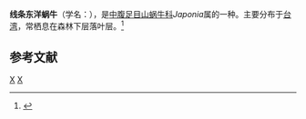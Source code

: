 {{Speciesbox
| taxon = Japonia zebra
| binomial_authority = Pilsbry et Hirase, 1905
}}
'''线条东洋蜗牛'''（学名：''{{lang|la|Japonia zebra}}''），是[[中腹足目|中腹足目]][[山蜗牛科|山蜗牛科]]''Japonia''属的一种。主要分布于[[台湾|台湾]]，常栖息在森林下层落叶层。<ref>{{cite web|url=http://shell.sinica.edu.tw/chinese/shellbase_detail.php?science_no=233|title=国际贝库：线条东洋蜗牛|publisher=台湾贝类资料库|accessdate=2009-08-11}}</ref>

== 参考文献 ==
{{reflist}}

{{taxonbar}}
[[Category:_1905年描述的动物|X]]
[[Category:環口螺科|X]]